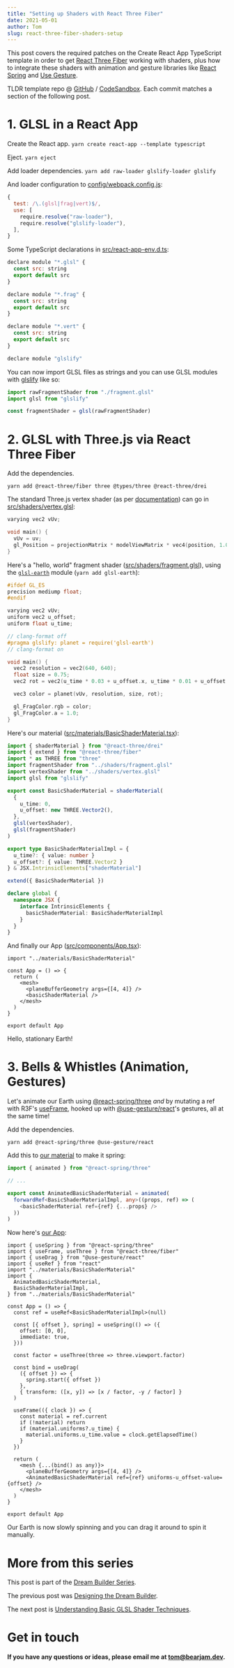```yaml
---
title: "Setting up Shaders with React Three Fiber"
date: 2021-05-01
author: Tom
slug: react-three-fiber-shaders-setup
---
```


This post covers the required patches on the Create React App TypeScript
template in order to get
[React Three Fiber](https://docs.pmnd.rs/react-three-fiber) working with
shaders, plus how to integrate these shaders with animation and gesture
libraries like [React Spring](https://react-spring.io) and
[Use Gesture](http://use-gesture.netlify.app/docs).

TLDR template repo @ [GitHub](https://github.com/mysterybear/r3f-react-app) /
[CodeSandbox](codesandbox.io/s/github/mysterybear/r3f-react-app). Each commit
matches a section of the following post.

# 1. GLSL in a React App

Create the React app. `yarn create react-app --template typescript`

Eject. `yarn eject`

Add loader dependencies. `yarn add raw-loader glslify-loader glslify`

And loader configuration to
[config/webpack.config.js](https://github.com/mysterybear/r3f-react-app/blob/main/config/webpack.config.js#L538-L544):

```js
{
  test: /\.(glsl|frag|vert)$/,
  use: [
    require.resolve("raw-loader"),
    require.resolve("glslify-loader"),
  ],
}
```

Some TypeScript declarations in
[src/react-app-env.d.ts](https://github.com/mysterybear/r3f-react-app/blob/main/src/react-app-env.d.ts#L73-L86):

```js
declare module "*.glsl" {
  const src: string
  export default src
}

declare module "*.frag" {
  const src: string
  export default src
}

declare module "*.vert" {
  const src: string
  export default src
}

declare module "glslify"
```

You can now import GLSL files as strings and you can use GLSL modules with
[glslify](https://github.com/glslify/glslify) like so:

```ts
import rawFragmentShader from "./fragment.glsl"
import glsl from "glslify"

const fragmentShader = glsl(rawFragmentShader)
```

# 2. GLSL with Three.js via React Three Fiber

Add the dependencies.

`yarn add @react-three/fiber three @types/three @react-three/drei`

The standard Three.js vertex shader (as per
[documentation](https://threejs.org/docs/#api/en/renderers/webgl/WebGLProgram))
can go in
[src/shaders/vertex.glsl](https://github.com/mysterybear/r3f-react-app/tree/main/src/shaders/vertex.glsl):

```cpp
varying vec2 vUv;

void main() {
  vUv = uv;
  gl_Position = projectionMatrix * modelViewMatrix * vec4(position, 1.0);
}
```

Here's a "hello, world" fragment shader
([src/shaders/fragment.glsl](https://github.com/mysterybear/r3f-react-app/blob/main/src/shaders/fragment.glsl)),
using the [`glsl-earth`](https://github.com/mattdesl/glsl-earth) module
(`yarn add glsl-earth`):

```cpp
#ifdef GL_ES
precision mediump float;
#endif

varying vec2 vUv;
uniform vec2 u_offset;
uniform float u_time;

// clang-format off
#pragma glslify: planet = require('glsl-earth')
// clang-format on

void main() {
  vec2 resolution = vec2(640, 640);
  float size = 0.75;
  vec2 rot = vec2(u_time * 0.03 + u_offset.x, u_time * 0.01 + u_offset.y);

  vec3 color = planet(vUv, resolution, size, rot);

  gl_FragColor.rgb = color;
  gl_FragColor.a = 1.0;
}
```

Here's our material
([src/materials/BasicShaderMaterial.tsx](https://github.com/mysterybear/r3f-react-app/blob/main/src/materials/BasicShaderMaterial.tsx)):

```ts
import { shaderMaterial } from "@react-three/drei"
import { extend } from "@react-three/fiber"
import * as THREE from "three"
import fragmentShader from "../shaders/fragment.glsl"
import vertexShader from "../shaders/vertex.glsl"
import glsl from "glslify"

export const BasicShaderMaterial = shaderMaterial(
  {
    u_time: 0,
    u_offset: new THREE.Vector2(),
  },
  glsl(vertexShader),
  glsl(fragmentShader)
)

export type BasicShaderMaterialImpl = {
  u_time?: { value: number }
  u_offset?: { value: THREE.Vector2 }
} & JSX.IntrinsicElements["shaderMaterial"]

extend({ BasicShaderMaterial })

declare global {
  namespace JSX {
    interface IntrinsicElements {
      basicShaderMaterial: BasicShaderMaterialImpl
    }
  }
}
```

And finally our App
([src/components/App.tsx](https://github.com/mysterybear/r3f-react-app/blob/main/src/components/App.tsx)):

```tsx
import "../materials/BasicShaderMaterial"

const App = () => {
  return (
    <mesh>
      <planeBufferGeometry args={[4, 4]} />
      <basicShaderMaterial />
    </mesh>
  )
}

export default App
```

Hello, stationary Earth!

# 3. Bells & Whistles (Animation, Gestures)

Let's animate our Earth using [@react-spring/three](https://react-spring.io)
_and_ by mutating a ref with R3F's
[useFrame](https://docs.pmnd.rs/react-three-fiber/getting-started/basic-animations#use-frame),
hooked up with [@use-gesture/react](https://use-gesture.netlify.app)'s gestures,
all at the same time!

Add the dependencies.

`yarn add @react-spring/three @use-gesture/react`

Add this to
[our material](https://github.com/mysterybear/r3f-react-app/blob/main/src/materials/BasicShaderMaterial.tsx)
to make it spring:

```ts
import { animated } from "@react-spring/three"

// ...

export const AnimatedBasicShaderMaterial = animated(
  forwardRef<BasicShaderMaterialImpl, any>((props, ref) => (
    <basicShaderMaterial ref={ref} {...props} />
  ))
)
```

Now here's
[our App](https://github.com/mysterybear/r3f-react-app/blob/main/src/components/App.tsx):

```tsx
import { useSpring } from "@react-spring/three"
import { useFrame, useThree } from "@react-three/fiber"
import { useDrag } from "@use-gesture/react"
import { useRef } from "react"
import "../materials/BasicShaderMaterial"
import {
  AnimatedBasicShaderMaterial,
  BasicShaderMaterialImpl,
} from "../materials/BasicShaderMaterial"

const App = () => {
  const ref = useRef<BasicShaderMaterialImpl>(null)

  const [{ offset }, spring] = useSpring(() => ({
    offset: [0, 0],
    immediate: true,
  }))

  const factor = useThree(three => three.viewport.factor)

  const bind = useDrag(
    ({ offset }) => {
      spring.start({ offset })
    },
    { transform: ([x, y]) => [x / factor, -y / factor] }
  )

  useFrame(({ clock }) => {
    const material = ref.current
    if (!material) return
    if (material.uniforms?.u_time) {
      material.uniforms.u_time.value = clock.getElapsedTime()
    }
  })

  return (
    <mesh {...(bind() as any)}>
      <planeBufferGeometry args={[4, 4]} />
      <AnimatedBasicShaderMaterial ref={ref} uniforms-u_offset-value={offset} />
    </mesh>
  )
}

export default App
```

Our Earth is now slowly spinning and you can drag it around to spin it manually.

# More from this series

This post is part of the [Dream Builder Series](/blog/dream-builder-series).

The previous post was
[Designing the Dream Builder](/blog/designing-the-dream-builder).

The next post is
[Understanding Basic GLSL Shader Techniques](/blog/understanding-basic-glsl-shader-techniques).

# Get in touch

**If you have any questions or ideas, please email me at
[tom@bearjam.dev](mailto:tom@bearjam.dev).**
